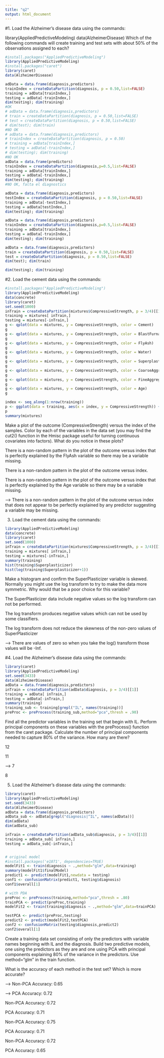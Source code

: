 ```yaml
---
title: "q2"
output: html_document
---
```


#1.
Load the Alzheimer's disease data using the commands:

library(AppliedPredictiveModeling)
data(AlzheimerDisease)
Which of the following commands will create training and test sets with about 50% of the observations assigned to each?


```r
#install.packages("AppliedPredictiveModeling")
library(AppliedPredictiveModeling)
#install.packages("caret")
library(caret)
data(AlzheimerDisease)

adData = data.frame(diagnosis,predictors)
trainIndex = createDataPartition(diagnosis, p = 0.50,list=FALSE)
training = adData[trainIndex,]
testing = adData[-trainIndex,]
dim(testing); dim(training)
#OK
# adData = data.frame(diagnosis,predictors)
# train = createDataPartition(diagnosis, p = 0.50,list=FALSE)
# test = createDataPartition(diagnosis, p = 0.50,list=FALSE)
# dim(test); dim(train)
#NO OK
# adData = data.frame(diagnosis,predictors)
# trainIndex = createDataPartition(diagnosis, p = 0.50)
# training = adData[trainIndex,]
# testing = adData[-trainIndex,]
# dim(testing); dim(training)
#NO OK
adData = data.frame(predictors)
trainIndex = createDataPartition(diagnosis,p=0.5,list=FALSE)
training = adData[trainIndex,]
testing = adData[-trainIndex,]
dim(testing); dim(training)
#NO OK, falta el diagnostics

adData = data.frame(diagnosis,predictors)
testIndex = createDataPartition(diagnosis, p = 0.50,list=FALSE)
training = adData[-testIndex,]
testing = adData[testIndex,]
dim(testing); dim(training)

adData = data.frame(diagnosis,predictors)
trainIndex = createDataPartition(diagnosis,p=0.5,list=FALSE)
training = adData[trainIndex,]
testing = adData[-trainIndex,]
dim(testing); dim(training)

adData = data.frame(diagnosis,predictors)
train = createDataPartition(diagnosis, p = 0.50,list=FALSE)
test = createDataPartition(diagnosis, p = 0.50,list=FALSE)
dim(test); dim(train)

dim(testing); dim(training)


```

#2. 
Load the cement data using the commands:

```r
#install.packages("AppliedPredictiveModeling")
library(AppliedPredictiveModeling)
data(concrete)
library(caret)
set.seed(1000)
inTrain = createDataPartition(mixtures$CompressiveStrength, p = 3/4)[[1]]
training = mixtures[ inTrain,]
testing = mixtures[-inTrain,]
g <- qplot(data = mixtures, y = CompressiveStrength, color = Cement)
g
g <- qplot(data = mixtures, y = CompressiveStrength, color = BlastFurnaceSlag)
g
g <- qplot(data = mixtures, y = CompressiveStrength, color = FlyAsh)
g
g <- qplot(data = mixtures, y = CompressiveStrength, color = Water)
g
g <- qplot(data = mixtures, y = CompressiveStrength, color = Superplasticizer)
g
g <- qplot(data = mixtures, y = CompressiveStrength, color = CoarseAggregate)
g
g <- qplot(data = mixtures, y = CompressiveStrength, color = FineAggregate)
g
g <- qplot(data = mixtures, y = CompressiveStrength, color = Age)
g

index <- seq_along(1:nrow(training))
p <- ggplot(data = training, aes(x = index, y = CompressiveStrength)) + geom_point() 
p
summary(mixtures)
```
Make a plot of the outcome (CompressiveStrength) versus the index of the samples. Color by each of the variables in the data set (you may find the cut2() function in the Hmisc package useful for turning continuous covariates into factors). What do you notice in these plots?

There is a non-random pattern in the plot of the outcome versus index that is perfectly explained by the FlyAsh variable so there may be a variable missing.

There is a non-random pattern in the plot of the outcome versus index.

There is a non-random pattern in the plot of the outcome versus index that is perfectly explained by the Age variable so there may be a variable missing.

--> There is a non-random pattern in the plot of the outcome versus index that does not appear to be perfectly explained by any predictor suggesting a variable may be missing.

3. 
Load the cement data using the commands:
```r
library(AppliedPredictiveModeling)
data(concrete)
library(caret)
set.seed(1000)
inTrain = createDataPartition(mixtures$CompressiveStrength, p = 3/4)[[1]]
training = mixtures[ inTrain,]
testing = mixtures[-inTrain,]
summary(training)
hist(training$Superplasticizer)
hist(log(training$Superplasticizer+1))
```
Make a histogram and confirm the SuperPlasticizer variable is skewed. Normally you might use the log transform to try to make the data more symmetric. Why would that be a poor choice for this variable?

The SuperPlasticizer data include negative values so the log transform can not be performed.

The log transform produces negative values which can not be used by some classifiers.

The log transform does not reduce the skewness of the non-zero values of SuperPlasticizer

--> There are values of zero so when you take the log() transform those values will be -Inf.

#4. 
Load the Alzheimer's disease data using the commands:
```r
library(caret)
library(AppliedPredictiveModeling)
set.seed(3433)
data(AlzheimerDisease)
adData = data.frame(diagnosis,predictors)
inTrain = createDataPartition(adData$diagnosis, p = 3/4)[[1]]
training = adData[ inTrain,]
testing = adData[-inTrain,]
summary(training)
training_sub <- training[grepl("IL", names(training))]
preProc <- preProcess(training_sub,method="pca",thresh = .90)
```
Find all the predictor variables in the training set that begin with IL. Perform principal components on these variables with the preProcess() function from the caret package. Calculate the number of principal components needed to capture 80% of the variance. How many are there?

12

11

--> 7

8

5. 
Load the Alzheimer's disease data using the commands:
```r
library(caret)
library(AppliedPredictiveModeling)
set.seed(3433)
data(AlzheimerDisease)
adData = data.frame(diagnosis,predictors)
adData_sub <- adData[grepl("diagnosis|^IL", names(adData))]
dim(adData)
dim(adData_sub)

inTrain = createDataPartition(adData_sub$diagnosis, p = 3/4)[[1]]
training = adData_sub[ inTrain,]
testing = adData_sub[-inTrain,]


# original model
#install.packages('e1071', dependencies=TRUE)
modelFit1 <- train(diagnosis ~ .,method="glm",data=training)
summary(modelFit1$finalModel)
predict1 <- predict(modelFit1,newdata = testing)
conf1 <- confusionMatrix(predict1, testing$diagnosis)
conf1$overall[1]

# with PDA
preProc <- preProcess(training,method="pca",thresh = .80)
trainPCA <- predict(preProc,training)
modelFit2 <- train(training$diagnosis ~ .,method="glm",data=trainPCA)

testPCA <- predict(preProc,testing)
predict2 <- predict(modelFit2,testPCA)
conf2 <- confusionMatrix(testing$diagnosis,predict2)
conf2$overall[1]

```
Create a training data set consisting of only the predictors with variable names beginning with IL and the diagnosis. Build two predictive models, one using the predictors as they are and one using PCA with principal components explaining 80% of the variance in the predictors. Use method="glm" in the train function.

What is the accuracy of each method in the test set? Which is more accurate?

--> Non-PCA Accuracy: 0.65

--> PCA Accuracy: 0.72

Non-PCA Accuracy: 0.72

PCA Accuracy: 0.71

Non-PCA Accuracy: 0.75

PCA Accuracy: 0.71

Non-PCA Accuracy: 0.72

PCA Accuracy: 0.65



